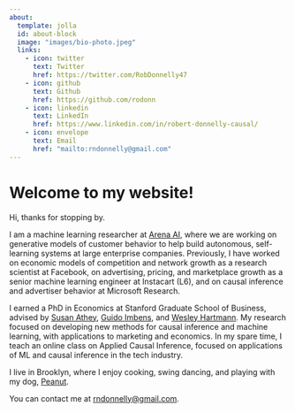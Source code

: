 ```yaml
---
about:
  template: jolla
  id: about-block
  image: "images/bio-photo.jpeg"
  links:
    - icon: twitter
      text: Twitter
      href: https://twitter.com/RobDonnelly47
    - icon: github
      text: Github
      href: https://github.com/rodonn
    - icon: linkedin
      text: LinkedIn
      href: https://www.linkedin.com/in/robert-donnelly-causal/
    - icon: envelope
      text: Email
      href: "mailto:rndonnelly@gmail.com"  
---
```


::: {#about-block}
:::

# Welcome to my website!

Hi, thanks for stopping by.

I am a machine learning researcher at [Arena AI](https://arena-ai.com), where we are working on generative models of customer behavior to help build autonomous, self-learning systems at large enterprise companies. Previously, I have worked on economic models of competition and network growth as a research scientist at Facebook, on advertising, pricing, and marketplace growth as a senior machine learning engineer at Instacart (L6), and on causal inference and advertiser behavior at Microsoft Research.

I earned a PhD in Economics at Stanford Graduate School of Business, advised by [Susan Athey](https://www.gsb.stanford.edu/faculty-research/faculty/susan-athey), [Guido Imbens](https://www.gsb.stanford.edu/faculty-research/faculty/guido-w-imbens), and [Wesley Hartmann](https://web.stanford.edu/~wesleyr/index.html). My research focused on developing new methods for causal inference and machine learning, with applications to marketing and economics. In my spare time, I teach an online class on Applied Causal Inference, focused on applications of ML and causal inference in the tech industry.

I live in Brooklyn, where I enjoy cooking, swing dancing, and playing with my dog, [Peanut](https://www.instagram.com/peanut_the_pommie).

You can contact me at [rndonnelly@gmail.com](mailto:rndonnelly@gmail.com).

